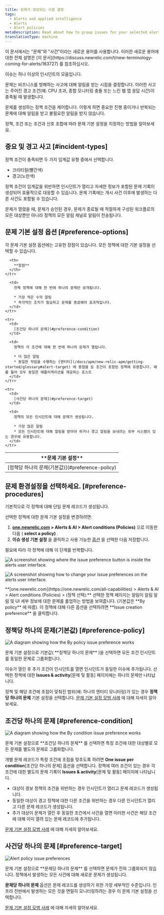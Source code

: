 ```yaml
---
title: 문제가 생성되는 시점 결정
tags:
  - Alerts and applied intelligence
  - Alerts
  - Alert policies
metaDescription: Read about how to group issues for your selected alert policy and select your issue preference. The default is "by policy."
translationType: machine
---
```







<Callout variant="important">
  이 문서에서는 "문제"와 "사건"이라는 새로운 용어를 사용합니다. 이러한 새로운 용어에 대한 전체 설명은 [이 문서](https://discuss.newrelic.com/t/new-terminology-coming-for-alerts/163727) 를 참조하십시오.
</Callout>

이슈는 하나 이상의 인시던트의 모음입니다.

문제는 비즈니스를 방해하는 사고에 대해 알림을 받는 시점을 결정합니다. 이러한 사고는 주어진 경고 조건(예: CPU 초과, 종합 모니터링 충돌 또는 느린 웹 앱 응답 시간)이 충족될 때 발생합니다.

문제를 생성하는 정책 조건을 제어합니다. 이렇게 하면 중요한 진행 중이거나 반복되는 문제에 대해 알림을 받고 불필요한 알림을 받지 않습니다.

정책, 조건 또는 조건과 신호 조합에 따라 문제 기본 설정을 지정하는 방법을 알아보세요.

## 중요 및 경고 사고 [#incident-types]

정책 조건이 충족되면 두 가지 임계값 유형 중에서 선택합니다.

* 크리티컬(빨간색)
* 경고(노란색)

정책 조건이 임계값을 위반하면 인시던트가 열리고 자세한 정보가 포함된 문제 기록이 생성되어 효율적으로 대응할 수 있습니다. 문제 기록에는 개시 사건 이후에 발생하는 다른 사건도 포함될 수 있습니다.

문제가 열렸을 때, 문제가 승인된 경우, 문제가 종료될 때 적절하게 구성된 워크플로의 모든 대상뿐만 아니라 정책의 모든 알림 채널로 알림이 전송됩니다.

## 문제 기본 설정 옵션 [#preference-options]

각 문제 기본 설정 옵션에는 고유한 장점이 있습니다. 모든 정책에 대한 기본 설정을 선택할 수 있습니다.

<table>
  <thead>
    <tr>
      <th width={200}>
        **문제 기본 설정**
      </th>

      <th>
        **장점**
      </th>
    </tr>
  </thead>

  <tbody>
    <tr>
      <td>
        [정책당 하나의 문제(기본값)](#preference-policy)
      </td>

      <td>
        전체 정책에 대해 한 번에 하나의 문제만 공개됩니다.

        * 가장 적은 수의 알림
        * 즉각적인 조치가 필요하고 문제를 종료해야 효과적입니다.
      </td>
    </tr>

    <tr>
      <td>
        [조건당 하나의 문제](#preference-condition)
      </td>

      <td>
        정책의 각 조건에 대해 한 번에 하나의 문제가 열립니다.

        * 더 많은 알림
        * 동일한 작업을 수행하는 [엔터티](/docs/apm/new-relic-apm/getting-started/glossary#alert-target) 에 중점을 둔 조건이 포함된 정책에 유용합니다. 예를 들어 모두 동일한 애플리케이션을 제공하는 호스트
      </td>
    </tr>

    <tr>
      <td>
        [사건당 하나의 문제](#preference-target)
      </td>

      <td>
        정책의 모든 인시던트에 대해 문제가 생성됩니다.

        * 가장 많은 알림
        * 모든 인시던트에 대해 알림을 받아야 하거나 경고 알림을 보내려는 외부 시스템이 있는 경우에 유용합니다.
      </td>
    </tr>
  </tbody>
</table>

## 문제 환경설정을 선택하세요. [#preference-procedures]

기본적으로 각 정책에 대해 단일 문제 레코드가 생성됩니다.

선택한 정책에 대한 문제 기본 설정을 변경하려면:

1. **[one.newrelic.com](https://one.newrelic.com/all-capabilities) > Alerts & AI > Alert conditions (Policies)** 으로 이동한 다음 ( **select a policy)** .
2. **이슈 생성 기본 설정** 을 클릭하고 사용 가능한 [옵션](#preference-options) 을 선택한 다음 저장합니다.

필요에 따라 각 정책에 대해 이 단계를 반복합니다.

<img
  title="A screenshot showing where the issue preference button is inside the alerts user interface."
  alt="A screenshot showing where the issue preference button is inside the alerts user interface."
  src={alertsIncidentPreferenceUi}
/>

<img
  title="A screenshot showing how to change your issue preferences on the alerts user interface."
  alt="A screenshot showing how to change your issue preferences on the alerts user interface."
  src={alertsIncidentPreferenceOptions}
/>

<figcaption>
  **[one.newrelic.com](https://one.newrelic.com/all-capabilities) > Alerts & AI > Alert conditions (Policies) > (정책 선택):** 선택한 정책 페이지는 알림이 알림 알림 및 UI 세부 정보에 대한 문제를 롤업하는 방법을 보여줍니다. (기본값은 **By policy** 에 따름). 이 정책에 대해 다른 옵션을 선택하려면 **Issue creation preference** 을 클릭합니다.
</figcaption>

## 정책당 하나의 문제(기본값) [#preference-policy]

<img
  title="A diagram showing how the By policy issue preference works"
  alt="A diagram showing how the By policy issue preference works"
  src={alertsByPolicy}
/>

<figcaption>
  문제 기본 설정으로 기본값( **정책당 하나의 문제** )을 선택하면 모든 조건 인시던트를 동일한 문제로 그룹화합니다.
</figcaption>

이슈가 열린 후 추가 조건이 인시던트를 열면 인시던트가 동일한 이슈에 추가됩니다. 선택한 정책에 대한 **Issues & activity**\[문제 및 활동] 페이지에는 하나의 문제만 나타납니다.

정책 및 해당 조건에 초점이 맞춰진 범위(예: 하나의 엔터티 모니터링)가 있는 경우 **정책당 하나의 문제** 기본 설정을 선택합니다. [문제 기본 설정 모범 사례](/docs/new-relic-solutions/best-practices-guides/alerts-applied-intelligence/alerts-best-practices/#incident-practices) 에 대해 자세히 알아보세요.

## 조건당 하나의 문제 [#preference-condition]

<img
  title="A diagram showing how the By condition issue preference works"
  alt="A diagram showing how the By condition issue preference works"
  src={alertsByCondition}
/>

<figcaption>
  문제 기본 설정으로 **조건당 하나의 문제** 를 선택하면 특정 조건에 대한 대상별로 모든 문제를 별도의 문제로 그룹화합니다.
</figcaption>

개별 문제 레코드가 특정 조건에 초점을 맞추도록 하려면 **One issue per condition**\[조건당 하나의 문제] 옵션을 선택합니다. 정책에 여러 조건이 있는 경우 각 조건에 대한 별도의 문제 기록이 **Issues & activity**\[문제 및 활동] 페이지에 나타납니다.

* 대상이 경보 정책의 조건을 위반하는 경우 인시던트가 열리고 문제 레코드가 생성됩니다.
* 동일한 대상이 경고 정책에 대한 다른 조건을 위반하는 경우 다른 인시던트가 열리고 다른 문제 레코드가 생성됩니다.
* 추가 대상이 문제가 열린 후 동일한 조건에서 사건을 열면 이러한 사건은 해당 조건에 대해 이미 열려 있는 문제 레코드에 추가됩니다.

[문제 기본 설정 모범 사례](/docs/new-relic-solutions/best-practices-guides/alerts-applied-intelligence/alerts-best-practices/#incident-practices) 에 대해 자세히 알아보세요.

## 사건당 하나의 문제 [#preference-target]

<img
  title="Alert policy issue preferences"
  alt="Alert policy issue preferences"
  src={alertsBySignal}
/>

<figcaption>
  문제 기본 설정으로 **문제당 하나의 문제** 를 선택하면 문제가 전혀 그룹화되지 않습니다. 정책에서 발생하는 모든 사건에 대해 새로운 문제가 생성됩니다.
</figcaption>

**문제당 하나의 문제** 옵션은 문제 레코드를 생성하기 위한 가장 세부적인 수준입니다. 인프라 전반에서 발생하는 모든 것을 면밀히 모니터링하려는 경우 이 문제 기본 설정을 선택합니다.

[문제 기본 설정 모범 사례](/docs/new-relic-solutions/best-practices-guides/alerts-applied-intelligence/alerts-best-practices/#incident-practices) 에 대해 자세히 알아보세요.